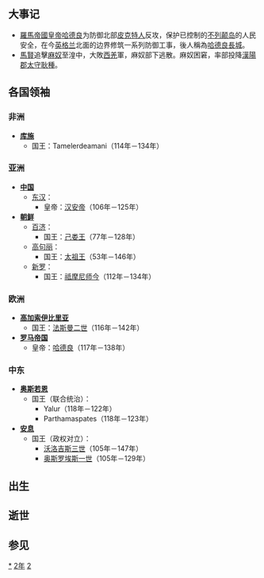 {{yearTOC|122|东汉'''[[建光_(汉安帝)|建光]]二年'''，'''[[延光|延光]]元年'''}}
== 大事记 ==
*[[羅馬帝國|羅馬帝國]][[羅馬皇帝列表|皇帝]][[哈德良|哈德良]]为防御北部[[皮克特人|皮克特人]]反攻，保护已控制的[[不列颠岛|不列颠岛]]的人民安全，在今[[英格兰|英格兰]]北面的边界修筑一系列防御工事，後人稱為[[哈德良長城|哈德良長城]]。
*[[馬賢_(東漢)|馬賢]]追擊[[麻奴|麻奴]]至湟中，大敗[[西羌|西羌]]軍，麻奴部下逃散。麻奴困窘，率部投降[[漢陽郡|漢陽郡]][[太守|太守]][[耿種|耿種]]。

== 各国领袖 ==
=== 非洲 ===
* '''[[库施|库施]]'''
** 国王：Tamelerdeamani（114年－134年）

=== 亚洲 ===
* '''[[中国|中国]]'''
** [[东汉|东汉]]：
*** 皇帝：[[汉安帝|汉安帝]]（106年－125年）
* '''[[朝鲜民主主义人民共和国|朝鲜]]'''
** [[百濟|百济]]：
*** 国王：[[己娄王|己娄王]]（77年－128年）
** [[高句丽|高句丽]]：
*** 国王：[[太祖王|太祖王]]（53年－146年）
** [[新罗|新罗]]：
*** 国王：[[祗摩尼师今|祗摩尼师今]]（112年－134年）

=== 欧洲 ===
* '''[[高加索伊比利亞王國|高加索伊比里亚]]'''
** 国王：[[法斯曼二世|法斯曼二世]]（116年－142年）
* '''[[羅馬帝國|罗马帝国]]'''
** 皇帝：[[哈德良|哈德良]]（117年－138年）

=== 中东 ===
* '''[[奥斯若恩|奥斯若恩]]'''
** 国王（联合统治）：
*** Yalur（118年－122年）
*** Parthamaspates（118年－123年）
* '''[[安息_(国家)|安息]]''' 
** 国王（政权对立）：
*** [[沃洛吉斯三世|沃洛吉斯三世]]（105年－147年）
*** [[奥斯罗埃斯一世|奥斯罗埃斯一世]]（105年－129年）
== 出生 ==

== 逝世 ==

== 参见 ==
{{Wikisource year mention}}

[[Category:122年|*]]
[[Category:120年代|2年]]
[[Category:2世纪各年|2]]